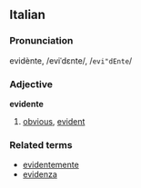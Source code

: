 ==Italian==
===Pronunciation===
evidènte, /eviˈdɛnte/, /<tt>evi"dEnte</tt>/
===Adjective===
'''evidente'''

# [[obvious]], [[evident]]

===Related terms===
*[[evidentemente]]
*[[evidenza]]